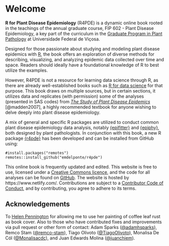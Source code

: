 # Welcome {.unnumbered}

**R for Plant Disease Epidemiology** (R4PDE) is a dynamic online book rooted in the teachings of the annual graduate course, FIP 602 - Plant Disease Epidemiology, a key part of the curriculum in the [Graduate Program in Plant Pathology](http://www.dfp.ufv.br/grad/) at Universidade Federal de Viçosa.

Designed for those passionate about studying and modeling plant disease epidemics with [R](https://www.r-project.org/), the book offers an exploration of diverse methods for describing, visualizing, and analyzing epidemic data collected over time and space. Readers should ideally have a foundational knowledge of R to best utilize the examples.

However, R4PDE is not a resource for learning data science through R, as there are already well-established books such as [R for data science](https://r4ds.had.co.nz/) for that purpose. This book draws on multiple sources, but in certain sections, it utilizes data and replicates (with permission) some of the analyses (presented in SAS codes) from [*The Study of Plant Disease Epidemics*](https://apsjournals.apsnet.org/doi/book/10.1094/9780890545058) [@madden2007], a highly recommended textbook for anyone wishing to delve deeply into plant disease epidemiology.

A mix of general and specific R packages are utilized to conduct common plant disease epidemiology data analysis, notably [{epifitter}](https://alvesks.github.io/epifitter/) and [{epiphy}](https://chgigot.github.io/epiphy/), both designed by plant pathologists. In conjunction with this book, a new R package [{r4pde}](https://github.com/emdelponte/r4pde) has been developed and can be installed from GitHub using:

    #install.packages("remotes")
    remotes::install_github("emdelponte/r4pde")

This online book is frequently updated and edited. This website is free to use, licensed under a [Creative Commons licence](https://creativecommons.org/licenses/by-nc/4.0/), and the code for all analyses can be found on [GitHub](https://github.com/emdelponte/epidemiology-R). The website is hosted by https://www.netlify.com/. Contributions are subject to a [Contributor Code of Conduct](https://contributor-covenant.org/version/2/0/CODE_OF_CONDUCT.html), and by contributing, you agree to adhere to its terms.

## Acknowledgements

To [Helen Pennington](https://www.hgpenningtonart.co.uk/) for allowing me to use her painting of coffee leaf rust as book cover. Also to those who have contributed fixes and improvements via pull request or other form of contact: Adam Sparks ([\@adamhsparks](https://github.com/adamhsparks)), Remco Stam ([\@remco-stam](https://github.com/remco-stam)), Tiago Olivoto ([\@TiagoOlivoto](https://github.com/TiagoOlivoto)), Monalisa De Cól ([\@Monalisacdc](https://github.com/Monalisacdc)), and Juan Edwards Molina ([\@juanchiem](https://github.com/juanchiem)).
